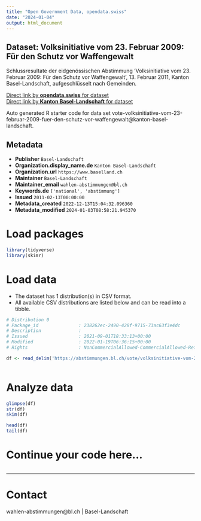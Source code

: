 ```yaml
---
title: "Open Government Data, opendata.swiss"
date: "2024-01-04"
output: html_document
---
```


## Dataset: Volksinitiative vom 23. Februar 2009: Für den Schutz vor Waffengewalt

Schlussresultate der eidgenössischen Abstimmung 'Volksinitiative vom 23. Februar 2009: Für den Schutz vor Waffengewalt', 13. Februar 2011, Kanton Basel-Landschaft, aufgeschlüsselt nach Gemeinden.

[Direct link by **opendata.swiss** for dataset](https://opendata.swiss/de/dataset/volksinitiative-vom-23-februar-2009-fur-den-schutz-vor-waffengewalt1)<br>
[Direct link by **Kanton Basel-Landschaft** for dataset](https://abstimmungen.bl.ch/vote/volksinitiative-vom-23-februar-2009-fuer-den-schutz-vor-waffengewalt/data)

Auto generated R starter code for data set vote-volksinitiative-vom-23-februar-2009-fuer-den-schutz-vor-waffengewalt@kanton-basel-landschaft.

## Metadata

- **Publisher** `Basel-Landschaft`
- **Organization.display_name.de** `Kanton Basel-Landschaft`
- **Organization.url** `https://www.baselland.ch`
- **Maintainer** `Basel-Landschaft`
- **Maintainer_email** `wahlen-abstimmungen@bl.ch`
- **Keywords.de** `['national', 'abstimmung']`
- **Issued** `2011-02-13T00:00:00`
- **Metadata_created** `2022-12-13T15:04:32.096360`
- **Metadata_modified** `2024-01-03T08:58:21.945370`


# Load packages

```r

library(tidyverse)
library(skimr)

```

# Load data

-   The dataset has 1 distribution(s) in CSV format.
-   All available CSV distributions are listed below and can be read into a tibble.

```r

# Distribution 0
# Package_id               : 238262ec-2490-428f-9715-73ac63f3e4dc
# Description              : 
# Issued                   : 2021-09-01T18:33:13+00:00
# Modified                 : 2022-01-19T06:36:15+00:00
# Rights                   : NonCommercialAllowed-CommercialAllowed-ReferenceRequired

df <- read_delim('https://abstimmungen.bl.ch/vote/volksinitiative-vom-23-februar-2009-fuer-den-schutz-vor-waffengewalt/data-csv')



```

# Analyze data

```r

glimpse(df)
str(df)
skim(df)

head(df)
tail(df)

```

# Continue your code here...

```r

```

------------------------------------------------------------------------

# Contact

wahlen-abstimmungen@bl.ch | Basel-Landschaft
